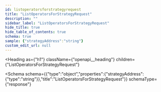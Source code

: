 ```yaml
---
id: listoperatorsforstrategyrequest
title: "ListOperatorsForStrategyRequest"
description: ""
sidebar_label: "ListOperatorsForStrategyRequest"
hide_title: true
hide_table_of_contents: true
schema: true
sample: {"strategyAddress":"string"}
custom_edit_url: null
---
```



<Heading
  as={"h1"}
  className={"openapi__heading"}
  children={"ListOperatorsForStrategyRequest"}
>
</Heading>





<Schema
  schema={{"type":"object","properties":{"strategyAddress":{"type":"string"}},"title":"ListOperatorsForStrategyRequest"}}
  schemaType={"response"}
>
  
</Schema>
            
